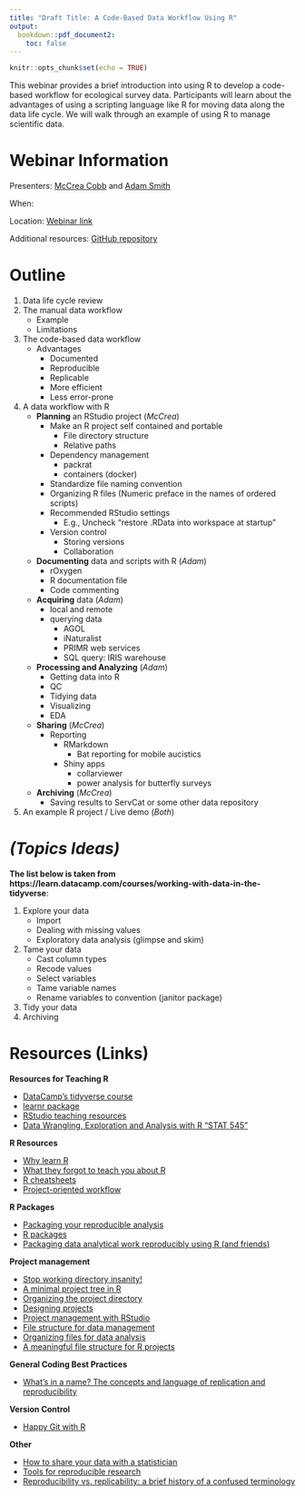 ```yaml
---
title: "Draft Title: A Code-Based Data Workflow Using R"
output: 
  bookdown::pdf_document2:
    toc: false
---
```


```r
knitr::opts_chunk$set(echo = TRUE)
```


This webinar provides a brief introduction into using R to develop a code-based workflow for ecological survey data. Participants will learn about the advantages of using a scripting language like R for moving data along the data life cycle. We will walk through an example of using R to manage scientific data.


# Webinar Information

Presenters: [McCrea Cobb](mailto:mccrea_cobb@fws.gov) and [Adam Smith](mailto:d_smith@fws.gov)

When:

Location: [Webinar link]()

Additional resources: [GitHub repository](https://github.com/USFWS/data-mgt-with-r)


# Outline

1. Data life cycle review
2. The manual data workflow
    + Example
    + Limitations
3. The code-based data workflow
    + Advantages
        + Documented
        + Reproducible
        + Replicable
        + More efficient
        + Less error-prone
4. A data workflow with R
    + **Planning** an RStudio project (*McCrea*)
        + Make an R project self contained and portable
            + File directory structure
            + Relative paths
        + Dependency management
            + packrat
            + containers (docker)
        + Standardize file naming convention
        + Organizing R files (Numeric preface in the names of ordered scripts)
        + Recommended RStudio settings
            + E.g., Uncheck "restore .RData into workspace at startup"
        + Version control
            + Storing versions
            + Collaboration
    + **Documenting** data and scripts with R (*Adam*)
        + rOxygen 
        + R documentation file
        + Code commenting
    + **Acquiring** data (*Adam*)
        + local and remote
        + querying data
            + AGOL
            + iNaturalist
            + PRIMR web services
            + SQL query: IRIS warehouse
    + **Processing and Analyzing** (*Adam*)
        + Getting data into R
        + QC
        + Tidying data
        + Visualizing
        + EDA
    + **Sharing** (*McCrea*)
        + Reporting
            + RMarkdown
                + Bat reporting for mobile aucistics
            + Shiny apps
                + collarviewer
                + power analysis for butterfly surveys
    + **Archiving** (*McCrea*)
        + Saving results to ServCat or some other data repository
5. An example R project / Live demo (*Both*)


# *(Topics Ideas)*

**The list below is taken from https://learn.datacamp.com/courses/working-with-data-in-the-tidyverse**:

1. Explore your data
    - Import
    - Dealing with missing values
    - Exploratory data analysis (glimpse and skim)
2. Tame your data
    - Cast column types
    - Recode values
    - Select variables
    - Tame variable names
    - Rename variables to convention (janitor package)
3. Tidy your data
4. Archiving


# Resources (Links)

**Resources for Teaching R**  

- [DataCamp's tidyverse course](https://learn.datacamp.com/courses/working-with-data-in-the-tidyverse)
- [learnr package](https://rstudio.github.io/learnr/)
- [RStudio teaching resources](https://education.rstudio.com/teach/materials/)
- [Data Wrangling, Exploration and Analysis with R "STAT 545"](https://stat545.com/)


**R Resources**

- [Why learn R](https://datacarpentry.org/R-ecology-lesson/00-before-we-start.html#r_code_is_great_for_reproducibility)
- [What they forgot to teach you about R](https://rstats.wtf/)
- [R cheatsheets](https://rstudio.com/resources/cheatsheets/)
- [Project-oriented workflow](https://www.tidyverse.org/blog/2017/12/workflow-vs-script/)


**R Packages**

- [Packaging your reproducible analysis](https://thomasleeper.com/2016/11/analysis-as-package/)
- [R packages](http://r-pkgs.had.co.nz/)
- [Packaging data analytical work reproducibly using R (and friends)](https://peerj.com/preprints/3192.pdf)


**Project management**

- [Stop working directory insanity!](https://gist.github.com/jennybc/362f52446fe1ebc4c49f)
- [A minimal project tree in R](https://talesofr.wordpress.com/2017/12/12/a-minimal-project-tree-in-r/)
- [Organizing the project directory](https://nicercode.github.io/blog/2013-05-17-organising-my-project/)
- [Designing projects](https://nicercode.github.io/blog/2013-04-05-projects/)
- [Project management with RStudio](https://swcarpentry.github.io/r-novice-gapminder/02-project-intro/)
- [File structure for data management](https://r-dir.com/blog/2013/11/folder-structure-for-data-analysis.html)
- [Organizing files for data analysis](https://github.com/AndersenLab/IBiS-Bootcamp/wiki/Organizing-files-for-data-analysis)
- [A meaningful file structure for R projects](https://www.r-bloggers.com/a-meaningful-file-structure-for-r-projects/)


**General Coding Best Practices**

- [What's in a name? The concepts and language of replication and reproducibility](https://thomasleeper.com/2015/05/open-science-language/)


**Version Control**  

- [Happy Git with R](https://happygitwithr.com/)


**Other**

- [How to share your data with a statistician](https://github.com/jtleek/datasharing)
- [Tools for reproducible research](http://kbroman.org/Tools4RR/assets/lectures/06_org_eda_withnotes.pdf)
- [Reproducibility vs. replicability: a brief history of a confused terminology](https://www.ncbi.nlm.nih.gov/pmc/articles/PMC5778115/)
